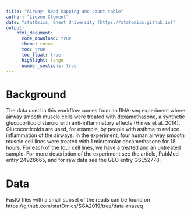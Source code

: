 ```yaml
---
title: "Airway: Read mapping and count table"
author: "Lieven Clement"
date: "statOmics, Ghent University (https://statomics.github.io)"
output:
    html_document:
      code_download: true
      theme: cosmo
      toc: true
      toc_float: true
      highlight: tango
      number_sections: true
---
```


# Background
The data used in this workflow comes from an RNA-seq experiment where airway smooth muscle cells were treated with dexamethasone, a synthetic glucocorticoid steroid with anti-inflammatory effects (Himes et al. 2014). Glucocorticoids are used, for example, by people with asthma to reduce inflammation of the airways. In the experiment, four human airway smooth muscle cell lines were treated with 1 micromolar dexamethasone for 18 hours. For each of the four cell lines, we have a treated and an untreated sample.
For more description of the experiment see the article, PubMed entry 24926665, and for raw data see the GEO entry GSE52778.

# Data
FastQ files with a small subset of the reads can be found on https://github.com/statOmics/SGA2019/tree/data-rnaseq
